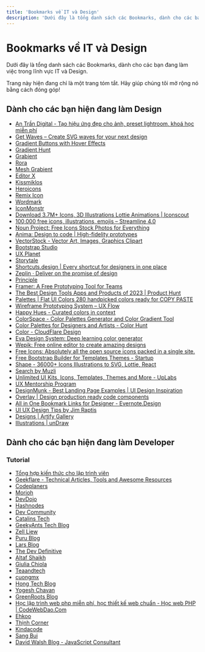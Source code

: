 ```yaml
---
title: 'Bookmarks về IT và Design'
description: 'Dưới đây là tổng danh sách các Bookmarks, dành cho các bạn đang làm việc trong lĩnh vực IT và Design.'
---
```


# Bookmarks về IT và Design

Dưới đây là tổng danh sách các Bookmarks, dành cho các bạn đang làm việc trong lĩnh vực IT và Design.

<Warning>
  Trang này hiện đang chỉ là một trang tóm tắt. Hãy giúp chúng tôi mở rộng nó bằng cách đóng góp!
</Warning>

## Dành cho các bạn hiện đang làm Design

- [An Trần Digital - Tạo hiệu ứng đẹp cho ảnh, preset lightroom, khoá học miễn phí](https://antrandigital.com/)
- [Get Waves – Create SVG waves for your next design](https://getwaves.io/)
- [Gradient Buttons with Hover Effects](https://gradientbuttons.colorion.co/)
- [Gradient Hunt](https://gradienthunt.com/)
- [Grabient](https://www.grabient.com/)
- [Rora](https://rora.co/)
- [Mesh Grabient](https://meshgradient.com/)
- [Editor X](https://www.sitesonx.com/)
- [Kissmiklos](https://kissmiklos.com/)
- [Heroicons](https://heroicons.com/)
- [Remix Icon](https://remixicon.com/)
- [Wordmark](https://wordmark.it/)
- [IconMonstr](https://iconmonstr.com/)
- [Download 3.7M+ Icons, 3D Illustrations Lottie Animations | Iconscout](https://iconscout.com/)
- [100,000 free icons, illustrations, emojis – Streamline 4.0](https://streamlinehq.com/)
- [Noun Project: Free Icons Stock Photos for Everything](https://thenounproject.com/)
- [Anima: Design to code | High-fidelity prototypes](https://www.animaapp.com/)
- [VectorStock - Vector Art, Images, Graphics Clipart](https://www.vectorstock.com/)
- [Bootstrap Studio](https://bootstrapstudio.io/)
- [UX Planet](https://uxplanet.org/)
- [Storytale](https://storytable.io/)
- [Shortcuts.design | Every shortcut for designers in one place](https://shortcuts.design/)
- [Zeplin · Deliver on the promise of design](https://zeplin.io/)
- [Principle](https://principleformac.com/)
- [Framer: A Free Prototyping Tool for Teams](https://www.framer.com/)
- [The Best Design Tools Apps and Products of 2023 | Product Hunt](https://www.producthunt.com/topics/design-tools)
- [Palettes | Flat UI Colors 280 handpicked colors ready for COPY PASTE](https://flatuicolors.com/)
- [Wireframe Prototyping System – UX Flow](https://products.ls.graphics/uxflow/)
- [Happy Hues - Curated colors in context](https://www.happyhues.co/)
- [ColorSpace - Color Palettes Generator and Color Gradient Tool](https://mycolor.space/)
- [Color Palettes for Designers and Artists - Color Hunt](https://colorhunt.co/)
- [Color - CloudFlare Design](https://color.cloudflare.design/)
- [Eva Design System: Deep learning color generator](https://colors.eva.design/)
- [Wepik: Free online editor to create amazing designs](https://wepik.com/)
- [Free Icons: Absolutely all the open source icons packed in a single site.](https://www.iconshock.com/freeicons/)
- [Free Bootstrap Builder for Templates Themes - Startup](https://designmodo.com/startup/)
- [Shape - 36000+ Icons Illustrations to SVG, Lottie, React](https://shape.so/)
- [Search by Muzli](https://search.muz.li/)
- [Unlimited UI Kits, Icons, Templates, Themes and More - UpLabs](https://www.uplabs.com/)
- [UX Mentorship Program](https://uxmp.vn/)
- [DesignMunk - Best Landing Page Examples | UI Design Inspiration](https://designmunk.com/)
- [Overlay | Design production ready code components](https://overlay-tech.com/)
- [All in One Bookmark Links for Designer - Evernote.Design](https://www.evernote.design/)
- [UI UX Design Tips by Jim Raptis](https://www.uidesign.tips/)
- [Designs | Artify Gallery](https://www.artify.co/gallery/)
- [Illustrations | unDraw](https://undraw.co/illustrations)

## Dành cho các bạn hiện đang làm Developer

### Tutorial

- [Tổng hợp kiến thức cho lập trình viên](https://2kvn.com/)
- [Geekflare - Technical Articles, Tools and Awesome Resources](https://geekflare.com/)
- [Codeplaners](https://codeplaners.com/)
- [Morioh](https://morioh.com/)
- [DevDojo](https://devdojo.com/)
- [Hashnodes](https://hashnode.com/)
- [Dev Community](https://dev.to/)
- [Catalins Tech](https://catalins.tech/)
- [GeekyAnts Tech Blog](https://techblog.geekyants.com/)
- [Zell Liew](https://zellwk.com/)
- [Puru Blog](https://puruvj.hashnode.dev/)
- [Lars Blog](https://blog.larsbehrenberg.com/)
- [The Dev Definitive](https://devdefinitive.com/)
- [Altaf Shaikh](https://altafshaikh.hashnode.dev/)
- [Giulia Chiola](https://giuliachiola.hashnode.dev/)
- [Teaandtech](https://www.teaandtech.org/)
- [cuongmx](https://cuong.mx/)
- [Hong Tech Blog](https://tech.mrleong.net/)
- [Yogesh Chavan](https://blog.yogeshchavan.dev/)
- [GreenRoots Blog](https://blog.greenroots.info/)
- [Học lập trình web php miễn phí, học thiết kế web chuẩn - Học web PHP | CodeWebDao.Com](https://codewebdao.com/)
- [Ehkoo](https://ehkoo.com/)
- [Thịnh Corner](https://thinhcorner.com/)
- [Kindacode](https://www.kindacode.com/)
- [Sang Bui](https://sangbui.com/)
- [David Walsh Blog - JavaScript Consultant](https://davidwalsh.name/)
